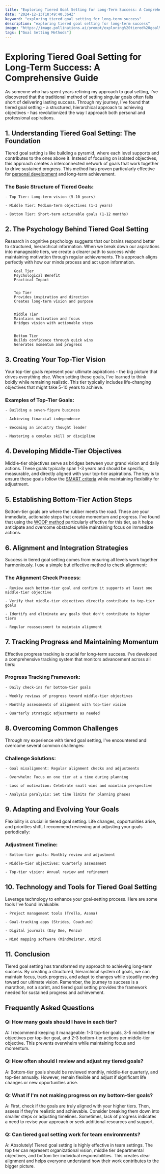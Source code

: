 ```yaml
---
title: "Exploring Tiered Goal Setting for Long-Term Success: A Comprehensive Guide"
date: "2024-12-13T10:49:40.364Z"
keyword: "exploring tiered goal setting for long-term success"
description: "exploring tiered goal setting for long-term success"
image: "https://image.pollinations.ai/prompt/exploring%20tiered%20goal%20setting%20for%20long-term%20success%2C%20realistic%20photo%2C%20high%20quality%2C%204k?width=1024&height=1024&nologo=true"
tags: ["Goal Setting Methods"]
---
```


# Exploring Tiered Goal Setting for Long-Term Success: A Comprehensive Guide


As someone who has spent years refining my approach to goal setting, I've discovered that the traditional method of setting singular goals often falls short of delivering lasting success. Through my journey, I've found that tiered goal setting - a structured, hierarchical approach to achieving objectives - has revolutionized the way I approach both personal and professional aspirations.



## 1. Understanding Tiered Goal Setting: The Foundation


Tiered goal setting is like building a pyramid, where each level supports and contributes to the ones above it. Instead of focusing on isolated objectives, this approach creates a interconnected network of goals that work together to drive sustained progress. This method has proven particularly effective for [personal development](https://productivityprospect.com/blog/effective-goal-setting-techniques-for-personal-development/) and long-term achievement.



### The Basic Structure of Tiered Goals:


    - Top Tier: Long-term vision (5-10 years)

    - Middle Tier: Medium-term objectives (1-3 years)

    - Bottom Tier: Short-term actionable goals (1-12 months)



## 2. The Psychology Behind Tiered Goal Setting


Research in cognitive psychology suggests that our brains respond better to structured, hierarchical information. When we break down our aspirations into manageable tiers, we create a clearer path to success while maintaining motivation through regular achievements. This approach aligns perfectly with how our minds process and act upon information.




    
        Goal Tier
        Psychological Benefit
        Practical Impact
    
    
        Top Tier
        Provides inspiration and direction
        Creates long-term vision and purpose
    
    
        Middle Tier
        Maintains motivation and focus
        Bridges vision with actionable steps
    
    
        Bottom Tier
        Builds confidence through quick wins
        Generates momentum and progress
    




## 3. Creating Your Top-Tier Vision


Your top-tier goals represent your ultimate aspirations - the big picture that drives everything else. When setting these goals, I've learned to think boldly while remaining realistic. This tier typically includes life-changing objectives that might take 5-10 years to achieve.



### Examples of Top-Tier Goals:


    - Building a seven-figure business

    - Achieving financial independence

    - Becoming an industry thought leader

    - Mastering a complex skill or discipline



## 4. Developing Middle-Tier Objectives


Middle-tier objectives serve as bridges between your grand vision and daily actions. These goals typically span 1-3 years and should be specific, measurable, and directly aligned with your top-tier aspirations. The key is to ensure these goals follow the [SMART criteria](https://productivityprospect.com/blog/micro-goals-for-team-success-in-project-management/) while maintaining flexibility for adjustment.



## 5. Establishing Bottom-Tier Action Steps


Bottom-tier goals are where the rubber meets the road. These are your immediate, actionable steps that create momentum and progress. I've found that using the [WOOP method](https://productivityprospect.com/blog/step-by-step-guide-to-using-the-woop-goal-setting-method/) particularly effective for this tier, as it helps anticipate and overcome obstacles while maintaining focus on immediate actions.



## 6. Alignment and Integration Strategies


Success in tiered goal setting comes from ensuring all levels work together harmoniously. I use a simple but effective method to check alignment:



### The Alignment Check Process:


    - Review each bottom-tier goal and confirm it supports at least one middle-tier objective

    - Verify that middle-tier objectives directly contribute to top-tier goals

    - Identify and eliminate any goals that don't contribute to higher tiers

    - Regular reassessment to maintain alignment



## 7. Tracking Progress and Maintaining Momentum


Effective progress tracking is crucial for long-term success. I've developed a comprehensive tracking system that monitors advancement across all tiers:



### Progress Tracking Framework:


    - Daily check-ins for bottom-tier goals

    - Weekly reviews of progress toward middle-tier objectives

    - Monthly assessments of alignment with top-tier vision

    - Quarterly strategic adjustments as needed



## 8. Overcoming Common Challenges


Through my experience with tiered goal setting, I've encountered and overcome several common challenges:



### Challenge Solutions:


    - Goal misalignment: Regular alignment checks and adjustments

    - Overwhelm: Focus on one tier at a time during planning

    - Loss of motivation: Celebrate small wins and maintain perspective

    - Analysis paralysis: Set time limits for planning phases



## 9. Adapting and Evolving Your Goals


Flexibility is crucial in tiered goal setting. Life changes, opportunities arise, and priorities shift. I recommend reviewing and adjusting your goals periodically:



### Adjustment Timeline:


    - Bottom-tier goals: Monthly review and adjustment

    - Middle-tier objectives: Quarterly assessment

    - Top-tier vision: Annual review and refinement



## 10. Technology and Tools for Tiered Goal Setting


Leverage technology to enhance your goal-setting process. Here are some tools I've found invaluable:




    - Project management tools (Trello, Asana)

    - Goal-tracking apps (Strides, Coach.me)

    - Digital journals (Day One, Penzu)

    - Mind mapping software (MindMeister, XMind)



## 11. Conclusion


Tiered goal setting has transformed my approach to achieving long-term success. By creating a structured, hierarchical system of goals, we can maintain focus, track progress, and adapt to changes while steadily moving toward our ultimate vision. Remember, the journey to success is a marathon, not a sprint, and tiered goal setting provides the framework needed for sustained progress and achievement.



## Frequently Asked Questions


### Q: How many goals should I have in each tier?

A: I recommend keeping it manageable: 1-3 top-tier goals, 3-5 middle-tier objectives per top-tier goal, and 2-3 bottom-tier actions per middle-tier objective. This prevents overwhelm while maintaining focus and momentum.



### Q: How often should I review and adjust my tiered goals?

A: Bottom-tier goals should be reviewed monthly, middle-tier quarterly, and top-tier annually. However, remain flexible and adjust if significant life changes or new opportunities arise.



### Q: What if I'm not making progress on my bottom-tier goals?

A: First, check if the goals are truly aligned with your higher tiers. Then, assess if they're realistic and achievable. Consider breaking them down into smaller steps or adjusting timelines. Sometimes, lack of progress indicates a need to revise your approach or seek additional resources and support.



### Q: Can tiered goal setting work for team environments?

A: Absolutely! Tiered goal setting is highly effective in team settings. The top tier can represent organizational vision, middle tier departmental objectives, and bottom tier individual responsibilities. This creates clear alignment and helps everyone understand how their work contributes to the bigger picture.

